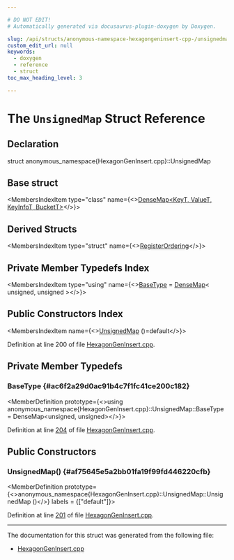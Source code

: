 ```yaml
---

# DO NOT EDIT!
# Automatically generated via docusaurus-plugin-doxygen by Doxygen.

slug: /api/structs/anonymous-namespace-hexagongeninsert-cpp-/unsignedmap
custom_edit_url: null
keywords:
  - doxygen
  - reference
  - struct
toc_max_heading_level: 3

---
```





# The `UnsignedMap` Struct Reference

<DoxygenPage pluginConfig={pluginConfig}>



## Declaration

<CodeBlock>struct anonymous_namespace{HexagonGenInsert.cpp}::UnsignedMap</CodeBlock>

## Base struct

<MembersIndex>

<MembersIndexItem
  type="class"
  name={<><a href="/docs/api/classes/llvm/densemap">DenseMap&lt;KeyT, ValueT, KeyInfoT, BucketT&gt;</a></>}>
</MembersIndexItem>

</MembersIndex>

## Derived Structs

<MembersIndex>

<MembersIndexItem
  type="struct"
  name={<><a href="/docs/api/structs/anonymous-namespace-hexagongeninsert-cpp-/registerordering">RegisterOrdering</a></>}>
</MembersIndexItem>

</MembersIndex>

## Private Member Typedefs Index

<MembersIndex>

<MembersIndexItem
  type="using"
  name={<><a href="#ac6f2a29d0ac91b4c7f1fc41ce200c182">BaseType</a> = <a href="/docs/api/classes/llvm/densemap">DenseMap</a>&lt; unsigned, unsigned &gt;</>}>
</MembersIndexItem>

</MembersIndex>

## Public Constructors Index

<MembersIndex>

<MembersIndexItem
  name={<><a href="#af75645e5a2bb01fa19f99fd446220cfb">UnsignedMap</a> ()=default</>}>
</MembersIndexItem>

</MembersIndex>


Definition at line 200 of file <a href="/docs/api/files/lib/lib/target/lib/target/hexagon/hexagongeninsert-cpp">HexagonGenInsert.cpp</a>.

<SectionDefinition>

## Private Member Typedefs

### BaseType {#ac6f2a29d0ac91b4c7f1fc41ce200c182}

<MemberDefinition
  prototype={<>using anonymous&#95;namespace&#123;HexagonGenInsert.cpp&#125;::UnsignedMap::BaseType =  DenseMap&lt;unsigned, unsigned&gt;</>}>

Definition at line <a href="/docs/api/files/lib/lib/target/lib/target/hexagon/hexagongeninsert-cpp/#l00204">204</a> of file <a href="/docs/api/files/lib/lib/target/lib/target/hexagon/hexagongeninsert-cpp">HexagonGenInsert.cpp</a>.
</MemberDefinition>

</SectionDefinition>

<SectionDefinition>

## Public Constructors

### UnsignedMap() {#af75645e5a2bb01fa19f99fd446220cfb}

<MemberDefinition
  prototype={<>anonymous&#95;namespace&#123;HexagonGenInsert.cpp&#125;::UnsignedMap::UnsignedMap ()</>}
  labels = {["default"]}>

Definition at line <a href="/docs/api/files/lib/lib/target/lib/target/hexagon/hexagongeninsert-cpp/#l00201">201</a> of file <a href="/docs/api/files/lib/lib/target/lib/target/hexagon/hexagongeninsert-cpp">HexagonGenInsert.cpp</a>.
</MemberDefinition>

</SectionDefinition>

<hr/>

The documentation for this struct was generated from the following file:

<ul>
<li><a href="/docs/api/files/lib/lib/target/lib/target/hexagon/hexagongeninsert-cpp">HexagonGenInsert.cpp</a></li>
</ul>

</DoxygenPage>
